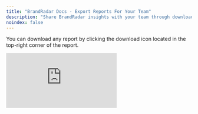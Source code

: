 ```yaml
---
title: "BrandRadar Docs - Export Reports For Your Team"
description: "Share BrandRadar insights with your team through downloadable reports"
noindex: false
---
```


You can download any report by clicking the download icon located in the top-right corner of the report.

<div style={{position: 'relative', paddingBottom: 'calc(47.447916666666664% + 41px)', height: 0, width: '100%'}}>
  <iframe 
    src="https://demo.arcade.software/E1GABduvTvwBopeEM5dG?embed&embed_mobile=tab&embed_desktop=inline&show_copy_link=true" 
    title="View and Analyze Samsung Brand Details and Metrics" 
    frameBorder="0" 
    loading="lazy" 
    webkitAllowFullScreen 
    mozAllowFullScreen 
    allowFullScreen 
    allow="clipboard-write" 
    style={{position: 'absolute', top: 0, left: 0, width: '100%', height: '100%', colorScheme: 'light'}}
  />
</div>

## Available Reports

* **Brand Visibility Report** - Complete overview of your brand's AI performance
* **Competitor Analysis** - Side-by-side comparison with your competitors
* **Citation Analysis** - Detailed breakdown of sources influencing your brand
* **Prompt Performance** - Analysis of which prompts drive the most visibility
* **Sentiment Analysis** - How your brand is perceived across AI platforms

## How to Export

1. Navigate to any report in your BrandRadar dashboard
2. Click the download icon in the top-right corner
3. Select your preferred format (PDF recommended)
4. The report will be generated and downloaded automatically

<Card
  title="Explore Additional Resources"
  icon="book"
  href="/what-is-data-builder"
>
  Learn more about BrandRadar's advanced features
</Card>
